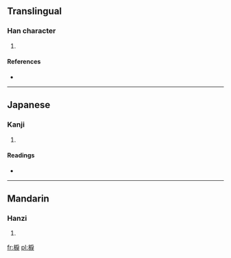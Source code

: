 ==Translingual==

===Han character===
{{Han char|rn=75|rad=木|as=08|sn=12|four=|canj=木竹尸大 (DHSK), 木戈尸大 (DISK), X木竹尸大 (XDHSK)}}

# {{defn|Han|sort=木08}}

====References====
* {{Han ref|kx=0532.210|dkj=14939|dj=0921.020|hdz=21239.060|uh=68D9|ud=26841}}

----

==Japanese==

===Kanji===
{{ja-kanji|grade=|rs=木08}}

# {{defn|Japanese|sort=木08}}

====Readings====
* {{ja-readings|on=[[れい]] (rei), [[らい]] (rai), [[れつ]] (retsu), [[れち]] (rechi)|kun=[[からくり]] (karakuri), [[ねじる]] (nejiru), [[ねじき]] (nejiki)}}

----

==Mandarin==

===Hanzi===
{{cmn-hanzi|pin=[[lì]] ([[li4]])|wg=li<sup>4</sup>}}

# {{defn|Mandarin|sort=木08}}

[[fr:棙]]
[[pl:棙]]